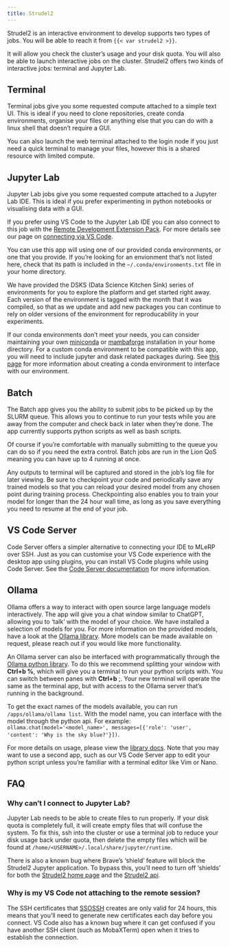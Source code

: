```yaml
---
title: Strudel2
---
```


Strudel2 is an interactive environment to develop supports two types of jobs. You will be able to reach it from `{{< var strudel2 >}}`.

It will allow you check the cluster's usage and your disk quota. You will also be able to launch interactive jobs on the cluster. Strudel2 offers two kinds of interactive jobs: terminal and Jupyter Lab.

## Terminal
Terminal jobs give you some requested compute attached to a simple text UI. This is ideal if you need to clone repositories, create conda environments, organise your files or anything else that you can do with a linux shell that doesn't require a GUI.

You can also launch the web terminal attached to the login node if you just need a quick terminal to manage your files, however this is a shared resource with limited compute.

## Jupyter Lab
Jupyter Lab jobs give you some requested compute attached to a Jupyter Lab IDE. This is ideal if you prefer experimenting in python notebooks or visualising data with a GUI.

If you prefer using VS Code to the Jupyter Lab IDE you can also connect to this job with the [Remote Development Extension Pack](https://aka.ms/vscode-remote/download/extension). For more details see our page on [connecting via VS Code](/connecting/vscode.qmd).

You can use this app will using one of our provided conda environments, or one that you provide. If you're looking for an envionment that's not listed here, check that its path is included in the `~/.conda/environments.txt` file in your home directory.

We have provided the DSKS (Data Science Kitchen Sink) series of environments for you to explore the platform and get started right away. Each version of the environment is tagged with the month that it was compiled, so that as we update and add new packages you can continue to rely on older versions of the environment for reproducability in your experiments.

If our conda environments don't meet your needs, you can consider maintaining your own [miniconda](https://docs.conda.io/en/latest/miniconda.html) or [mambaforge](https://mamba.readthedocs.io/en/latest/installation/mamba-installation.html) installation in your home directory. For a custom conda environment to be compatible with this app, you will need to include jupyter and dask related packages during. See [this page](/usage/custom.qmd) for more information about creating a conda environment to interface with our environment.

## Batch
The Batch app gives you the ability to submit jobs to be picked up by the SLURM queue. This allows you to continue to run your tests while you are away from the computer and check back in later when they're done. The app currently supports python scripts as well as bash scripts.

Of course if you're comfortable with manually submitting to the queue you can do so if you need the extra control. Batch jobs are run in the Lion QoS meaning you can have up to 4 running at once.

Any outputs to terminal will be captured and stored in the job's log file for later viewing. Be sure to checkpoint your code and periodically save any trained models so that you can reload your desired model from any chosen point during training process. Checkpointing also enables you to train your model for longer than the 24 hour wall time, as long as you save everything you need to resume at the end of your job.

## VS Code Server
Code Server offers a simpler alternative to connecting your IDE to MLeRP over SSH. Just as you can customise your VS Code experience with the desktop app using plugins, you can install VS Code plugins while using Code Server. See the [Code Server documentation](https://code.visualstudio.com/docs/remote/vscode-server) for more information.

## Ollama
Ollama offers a way to interact with open source large language models interactively. The app will give you a chat window similar to ChatGPT, allowing you to 'talk' with the model of your choice. We have installed a selection of models for you. For more information on the provided models, have a look at the [Ollama library](https://ollama.com/library). More models can be made available on request, please reach out if you would like more functionality.

An Ollama server can also be interfaced with programmatically through the [Ollama python library](https://github.com/ollama/ollama-python). To do this we recommend splitting your window with **Ctrl+b %**, which will give you a terminal to run your python scripts with. You can switch between panes with **Ctrl+b** ;. Your new terminal will operate the same as the terminal app, but with access to the Ollama server that's running in the background. 

To get the exact names of the models available, you can run `/apps/ollama/ollama list`. With the model name, you can interface with the model through the python api. For example:  
`ollama.chat(model='<model_name>', messages=[{'role': 'user', 'content': 'Why is the sky blue?'}])`.

For more details on usage, please view the [library docs](https://github.com/ollama/ollama-python). Note that you may want to use a second app, such as our VS Code Server app to edit your python script unless you're familiar with a terminal editor like Vim or Nano.

## FAQ
### Why can't I connect to Jupyter Lab?
Jupyter Lab needs to be able to create files to run properly. If your disk quota is completely full, it will create empty files that will confuse the system. To fix this, ssh into the cluster or use a terminal job to reduce your disk usage back under quota, then delete the empty files which will be found at `/home/<USERNAME>/.local/share/jupyter/runtime`.

There is also a known bug where Brave's 'shield' feature will block the Strudel2 Jupyter application. To bypass this, you'll need to turn off 'shields' for both the [Strudel2 home page](https://mlerp.cloud.edu.au/) and the [Strudel2 api](https://strudel2-api-dev.cloud.cvl.org.au/).

### Why is my VS Code not attaching to the remote session?
The SSH certificates that [SSOSSH](/connecting/ssh.qmd) creates are only valid for 24 hours, this means that you'll need to generate new certificates each day before you connect. VS Code also has a known bug where it can get confused if you have another SSH client (such as MobaXTerm) open when it tries to establish the connection.
